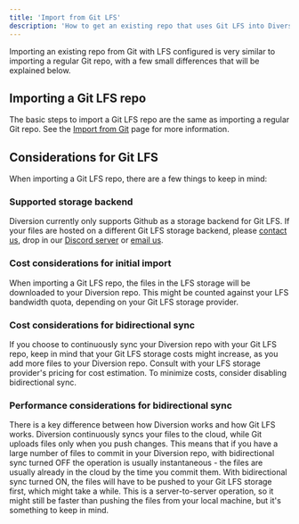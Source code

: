 ```yaml
---
title: 'Import from Git LFS'
description: 'How to get an existing repo that uses Git LFS into Diversion'
---
```



Importing an existing repo from Git with LFS configured is very similar to importing a regular Git repo, with a few
small differences that will be explained below.

## Importing a Git LFS repo
The basic steps to import a Git LFS repo are the same as importing a regular Git repo.
See the [Import from Git](/basic/import-from-git) page for more information.

## Considerations for Git LFS
When importing a Git LFS repo, there are a few things to keep in mind:

### Supported storage backend
Diversion currently only supports Github as a storage backend for Git LFS. If your files are hosted on a different
Git LFS storage backend, please [contact us](https://www.diversion.dev/contact-us), drop in
our [Discord server](https://discord.com/invite/HDAGJvgkuT) or [email us](mailto:hi@diversion.dev).

### Cost considerations for initial import
When importing a Git LFS repo, the files in the LFS storage will be downloaded to your Diversion repo. This might be
counted against your LFS bandwidth quota, depending on your Git LFS storage provider.

### Cost considerations for bidirectional sync
If you choose to continuously sync your Diversion repo with your Git LFS repo, keep in mind that your Git LFS storage
costs might increase, as you add more files to your Diversion repo. Consult with your LFS storage
provider's pricing for cost estimation. To minimize costs, consider disabling bidirectional sync.

### Performance considerations for bidirectional sync
There is a key difference between how Diversion works and how Git LFS works. Diversion continuously syncs your files
to the cloud, while Git uploads files only when you push changes. This means that if you have a large number of files
to commit in your Diversion repo, with bidirectional sync turned OFF the operation is usually instantaneous - the files
are usually already in the cloud by the time you commit them. With bidirectional sync turned ON, the files will have
to be pushed to your Git LFS storage first, which might take a while. This is a server-to-server operation, so it might
still be faster than pushing the files from your local machine, but it's something to keep in mind.
